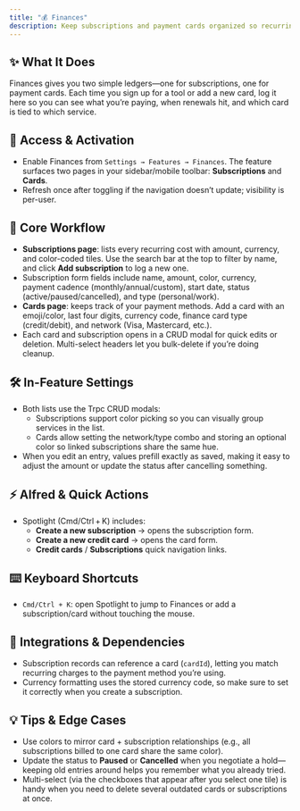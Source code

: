 ```yaml
---
title: "💰 Finances"
description: Keep subscriptions and payment cards organized so recurring costs never sneak up on you
---
```


## ✨ What It Does

Finances gives you two simple ledgers—one for subscriptions, one for payment cards. Each time you sign up for a tool or add a new card, log it here so you can see what you’re paying, when renewals hit, and which card is tied to which service.

## 🚪 Access & Activation

- Enable Finances from `Settings → Features → Finances`. The feature surfaces two pages in your sidebar/mobile toolbar: **Subscriptions** and **Cards**.
- Refresh once after toggling if the navigation doesn’t update; visibility is per-user.

## 🧭 Core Workflow

- **Subscriptions page**: lists every recurring cost with amount, currency, and color-coded tiles. Use the search bar at the top to filter by name, and click **Add subscription** to log a new one.
- Subscription form fields include name, amount, color, currency, payment cadence (monthly/annual/custom), start date, status (active/paused/cancelled), and type (personal/work).
- **Cards page**: keeps track of your payment methods. Add a card with an emoji/color, last four digits, currency code, finance card type (credit/debit), and network (Visa, Mastercard, etc.).
- Each card and subscription opens in a CRUD modal for quick edits or deletion. Multi-select headers let you bulk-delete if you’re doing cleanup.

## 🛠️ In-Feature Settings

- Both lists use the Trpc CRUD modals:
  - Subscriptions support color picking so you can visually group services in the list.
  - Cards allow setting the network/type combo and storing an optional color so linked subscriptions share the same hue.
- When you edit an entry, values prefill exactly as saved, making it easy to adjust the amount or update the status after cancelling something.

## ⚡ Alfred & Quick Actions

- Spotlight (Cmd/Ctrl + K) includes:
  - **Create a new subscription** → opens the subscription form.
  - **Create a new credit card** → opens the card form.
  - **Credit cards** / **Subscriptions** quick navigation links.

## ⌨️ Keyboard Shortcuts

- `Cmd/Ctrl + K`: open Spotlight to jump to Finances or add a subscription/card without touching the mouse.

## 🔗 Integrations & Dependencies

- Subscription records can reference a card (`cardId`), letting you match recurring charges to the payment method you’re using.
- Currency formatting uses the stored currency code, so make sure to set it correctly when you create a subscription.

## 💡 Tips & Edge Cases

- Use colors to mirror card + subscription relationships (e.g., all subscriptions billed to one card share the same color).
- Update the status to **Paused** or **Cancelled** when you negotiate a hold—keeping old entries around helps you remember what you already tried.
- Multi-select (via the checkboxes that appear after you select one tile) is handy when you need to delete several outdated cards or subscriptions at once.
